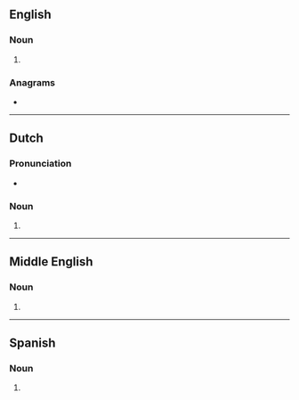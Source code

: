 ==English==

===Noun===
{{head|en|noun form}}

# {{plural of|en|hater}}

===Anagrams===
* {{anagrams|en|a=aehrst|'sheart|Earths|Hartes|Hearst|Hearts|Sarthe|Sather|Tahers|Tasher|earths|hear'st|hearts|rehats|shetar}}

----

==Dutch==

===Pronunciation===
* {{audio|nl|Nl-haters.ogg|Audio}}

===Noun===
{{head|nl|noun plural form}}

# {{plural of|nl|hater}}

----

==Middle English==

===Noun===
{{head|enm|noun plural form}}

# {{plural of|enm|hatere}}

----

==Spanish==

===Noun===
{{head|es|noun plural form}}

# {{plural of|es|hater}}